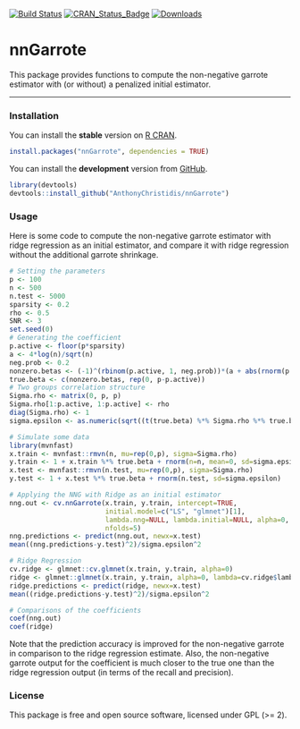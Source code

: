 
[![Build Status](https://app.travis-ci.com/AnthonyChristidis/nnGarrote.svg?branch=master)](https://app.travis-ci.com/AnthonyChristidis/nnGarrote) [![CRAN\_Status\_Badge](http://www.r-pkg.org/badges/version/nnGarrote)](https://cran.r-project.org/package=nnGarrote) [![Downloads](http://cranlogs.r-pkg.org/badges/nnGarrote)](https://cran.r-project.org/package=nnGarrote)

nnGarrote
=====

This package provides functions to compute the non-negative garrote estimator with (or without) a penalized initial estimator.

------------------------------------------------------------------------

### Installation

You can install the **stable** version on [R CRAN](https://cran.r-project.org/package=nnGarrote).

``` r
install.packages("nnGarrote", dependencies = TRUE)
```

You can install the **development** version from [GitHub](https://github.com/AnthonyChristidis/nnGarrote).

``` r
library(devtools)
devtools::install_github("AnthonyChristidis/nnGarrote")
```

### Usage

Here is some code to compute the non-negative garrote estimator with ridge regression as an initial estimator, and compare it with ridge regression without the additional garrote shrinkage.

``` r
# Setting the parameters
p <- 100
n <- 500
n.test <- 5000
sparsity <- 0.2
rho <- 0.5
SNR <- 3
set.seed(0)
# Generating the coefficient
p.active <- floor(p*sparsity)
a <- 4*log(n)/sqrt(n)
neg.prob <- 0.2
nonzero.betas <- (-1)^(rbinom(p.active, 1, neg.prob))*(a + abs(rnorm(p.active)))
true.beta <- c(nonzero.betas, rep(0, p-p.active))
# Two groups correlation structure
Sigma.rho <- matrix(0, p, p)
Sigma.rho[1:p.active, 1:p.active] <- rho
diag(Sigma.rho) <- 1
sigma.epsilon <- as.numeric(sqrt((t(true.beta) %*% Sigma.rho %*% true.beta)/SNR))

# Simulate some data
library(mvnfast)
x.train <- mvnfast::rmvn(n, mu=rep(0,p), sigma=Sigma.rho)
y.train <- 1 + x.train %*% true.beta + rnorm(n=n, mean=0, sd=sigma.epsilon)
x.test <- mvnfast::rmvn(n.test, mu=rep(0,p), sigma=Sigma.rho)
y.test <- 1 + x.test %*% true.beta + rnorm(n.test, sd=sigma.epsilon)

# Applying the NNG with Ridge as an initial estimator
nng.out <- cv.nnGarrote(x.train, y.train, intercept=TRUE,
                        initial.model=c("LS", "glmnet")[1],
                        lambda.nng=NULL, lambda.initial=NULL, alpha=0,
                        nfolds=5)
nng.predictions <- predict(nng.out, newx=x.test)
mean((nng.predictions-y.test)^2)/sigma.epsilon^2

# Ridge Regression
cv.ridge <- glmnet::cv.glmnet(x.train, y.train, alpha=0)
ridge <- glmnet::glmnet(x.train, y.train, alpha=0, lambda=cv.ridge$lambda.min)
ridge.predictions <- predict(ridge, newx=x.test)
mean((ridge.predictions-y.test)^2)/sigma.epsilon^2

# Comparisons of the coefficients
coef(nng.out)
coef(ridge)
```

Note that the prediction accuracy is improved for the non-negative garrote in comparison to the ridge regression estimate. Also, the non-negative garrote output for the coefficient is much closer to the true one than the ridge regression output (in terms of the recall and precision).

### License

This package is free and open source software, licensed under GPL (&gt;= 2).
